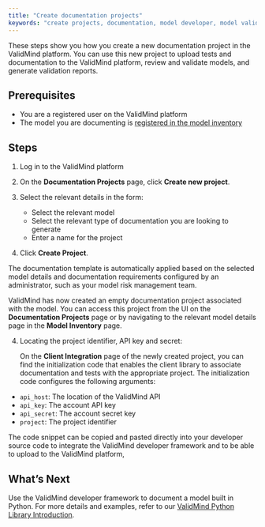 ```yaml
---
title: "Create documentation projects"
keywords: "create projects, documentation, model developer, model validator, model risk management, ValidMind"
---
```


These steps show you how you create a new documentation project in the ValidMind platform. You can use this new project to upload tests and documentation to the ValidMind platform, review and validate models, and generate validation reports. 

## Prerequisites

- You are a registered user on the ValidMind platform
- The model you are documenting is [registered in the model inventory](register-models.qmd)

## Steps

1. Log in to the ValidMind platform
   
2. On the **Documentation Projects** page, click **Create new project**.
   
3. Select the relevant details in the form:

   - Select the relevant model 
   - Select the relevant type of documentation you are looking to generate 
   - Enter a name for the project 

4. Click **Create Project**.

::: {.column-margin}
::: {.callout-tip}
The documentation template is automatically applied based on the selected model details and documentation requirements configured by an administrator, such as your model risk management team.
:::
:::

ValidMind has now created an empty documentation project associated with the model. You can access this project from the UI on the **Documentation Projects** page or by navigating to the relevant model details page in the **Model Inventory** page.

<!--- TO DO I believe this will move, so we need to revisit this --->
4. Locating the project identifier, API key and secret:
   
   On the **Client Integration** page of the newly created project, you can find the initialization code that enables the client library to associate documentation and tests with the appropriate project. The initialization code configures the following arguments: 

- `api_host`: The location of the ValidMind API
- `api_key`: The account API key
- `api_secret`: The account secret key
- `project`: The project identifier


The code snippet can be copied and pasted directly into your developer source code to integrate the ValidMind developer framework and to be able to upload to the ValidMind platform,

<!---
## Troubleshooting

[Include any common issues or errors that may arise during the task and how to resolve them.]
---> 

## What's Next

Use the ValidMind developer framework to document a model built in Python. For more details and examples, refer to our [ValidMind Python Library Introduction](../notebooks/intro.ipynb).

